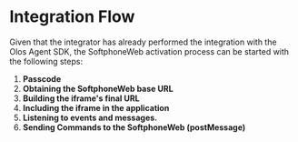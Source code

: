# Integration Flow

Given that the integrator has already performed the integration with the Olos Agent SDK, the SoftphoneWeb activation process can be started with the following steps:

1. **Passcode**
2. **Obtaining the SoftphoneWeb base URL**
3. **Building the iframe's final URL**
4. **Including the iframe in the application**
5. **Listening to events and messages.**
6. **Sending Commands to the SoftphoneWeb (postMessage)**